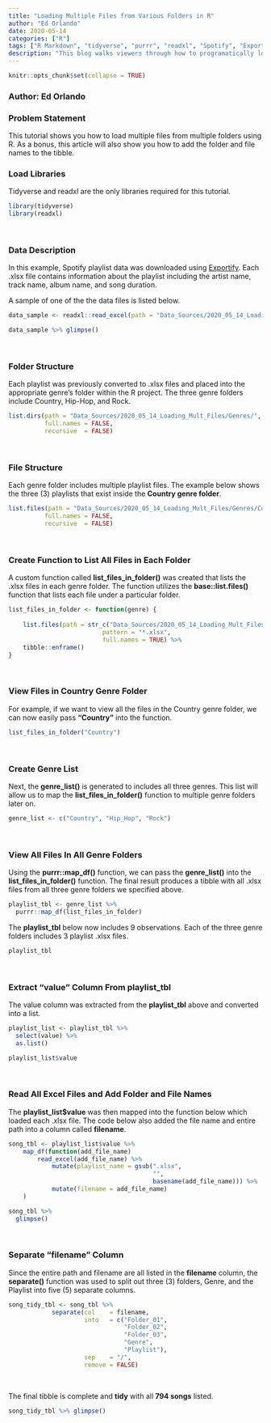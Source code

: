 ```yaml
---
title: "Loading Multiple Files from Various Folders in R"
author: "Ed Orlando"
date: 2020-05-14
categories: ["R"]
tags: ["R Markdown", "tidyverse", "purrr", "readxl", "Spotify", "Exportify", "R Studio", "map", "function"]
description: "This blog walks viewers through how to programatically load multiple files from multiple folders using R.  It also shows them how to add the file and folder names to the tibble using the map function."
---
```


```r
knitr::opts_chunk$set(collapse = TRUE)
```

### Author: Ed Orlando

### Problem Statement

This tutorial shows you how to load multiple files from multiple folders using R.  As a bonus, this article will also show you how to add the folder and file names to the tibble.

### Load Libraries
Tidyverse and readxl are the only libraries required for this tutorial.

```r
library(tidyverse)
library(readxl)
```

<br>

### Data Description
In this example, Spotify playlist data was downloaded using [Exportify](<https://rawgit.com/watsonbox/exportify/master/exportify.html>).  Each .xlsx file contains information about the playlist including the artist name, track name, album name, and song duration.  

A sample of one of the the data files is listed below.

```r
data_sample <- readxl::read_excel(path = "Data_Sources/2020_05_14_Loading_Mult_Files/Genres/Country/90s_country.xlsx")
```
```r
data_sample %>% glimpse()
```

<br>

### Folder Structure

Each playlist was previously converted to .xlsx files and placed into the appropriate genre's folder within the R project.  The three genre folders include Country, Hip-Hop, and Rock.

```r
list.dirs(path = "Data_Sources/2020_05_14_Loading_Mult_Files/Genres/", 
          full.names = FALSE, 
          recursive  = FALSE)
```

<br>

### File Structure

Each genre folder includes multiple playlist files.  The example below shows the three (3) playlists that exist inside the **Country genre folder**.

```r
list.files(path = "Data_Sources/2020_05_14_Loading_Mult_Files/Genres/Country/", 
          full.names = FALSE, 
          recursive  = FALSE)
```

<br>

### Create Function to List All Files in Each Folder

A custom function called **list_files_in_folder()** was created that lists the .xlsx files in each genre folder. The function utilizes the **base::list.files()** function that lists each file under a particular folder.

```r
list_files_in_folder <- function(genre) {
    
    list.files(path = str_c("Data_Sources/2020_05_14_Loading_Mult_Files/Genres/", genre),
                          pattern = "*.xlsx", 
                          full.names = TRUE) %>% 
    tibble::enframe()
}
```

<br>


### View Files in Country Genre Folder
For example, if we want to view all the files in the Country genre folder, we can now easily pass **"Country"** into the function.

```r
list_files_in_folder("Country")
```

<br>

### Create Genre List
Next, the **genre_list()** is generated to includes all three genres.  This list will allow us to map the **list_files_in_folder()** function to multiple genre folders later on.
```r
genre_list <- c("Country", "Hip_Hop", "Rock")
```

<br>

### View All Files In All Genre Folders
Using the **purrr::map_df()** function, we can pass the **genre_list()** into the **list_files_in_folder()** function.  The final result produces a tibble with all .xlsx files from all three genre folders we specified above.

```r
playlist_tbl <- genre_list %>% 
  purrr::map_df(list_files_in_folder)
```

The **playlist_tbl** below now includes 9 observations.  Each of the three genre folders includes 3 playlist .xlsx files.  

```r
playlist_tbl
```

<br>

### Extract "value" Column From playlist_tbl
The value column was extracted from the **playlist_tbl** above and converted into a list.  

```r
playlist_list <- playlist_tbl %>%
  select(value) %>%
  as.list()

playlist_list$value
```

<br>

### Read All Excel Files and Add Folder and File Names

The **playlist_list$value** was then mapped into the function below which loaded each .xlsx file.  The code below also added the file name and entire path into a column called **filename**.

```r
song_tbl <- playlist_list$value %>% 
    map_df(function(add_file_name)
        read_excel(add_file_name) %>%
            mutate(playlist_name = gsub(".xlsx", 
                                        "", 
                                        basename(add_file_name))) %>%
            mutate(filename = add_file_name)
    )
```

```r
song_tbl %>% 
  glimpse()
```

<br>

### Separate "filename" Column

Since the entire path and filename are all listed in the **filename** column, the **separate()** function was used to split out three (3) folders, Genre, and the Playlist into five (5) separate columns.

```r
song_tidy_tbl <- song_tbl %>% 
            separate(col    = filename, 
                     into   = c("Folder_01", 
                                "Folder_02", 
                                "Folder_03", 
                                "Genre", 
                                "Playlist"),
                     sep    = "/",
                     remove = FALSE)
```

<br>

The final tibble is complete and **tidy** with all **794 songs** listed.

```r
song_tidy_tbl %>% glimpse()
```

